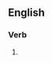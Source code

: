 ==English==

===Verb===
{{head|en|present participle}}

# {{present participle of|recapitalise|lang=en|nocat=1}}